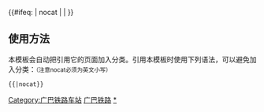 {{鐵道路線|
| 模板名稱 = 广巴铁路
| 名稱 = [[广巴铁路]]
| 代表色 = #0033c9
| Logo = [[File:China Railways.svg|17px]]
| 背景顏色 = #FFFFFF
| 車站列表 = [[广元南站|广元南]] - [[广元东站|广元东]] - [[安家湾站|安家湾]] - [[元坝站|元坝]] - [[白水站|白水]] - [[尚武站|尚武]] - [[嘉川站|嘉川]] - [[旺苍站|旺苍]] - [[黄洋站|黄洋]] - [[普济站|普济]] - [[三江坝站|三江坝]] - [[坑坑店站|坑坑店]] - [[乐坝站|乐坝]] - [[下两站|下两]] - [[巴中站|巴中]]
}}<includeonly>{{#ifeq: {{{1}}} | nocat | <!--空--> | [[Category:广巴铁路车站]] }}</includeonly><noinclude>

==使用方法==
本模板会自动把引用它的页面加入分类。引用本模板时使用下列语法，可以避免加入分类：<small>（注意nocat必须为英文小写）</small>
 <nowiki>{{</nowiki>{{PAGENAME}}<nowiki>|nocat}}</nowiki>
[[Category:中国铁路路线模板|广巴铁路]]
[[Category:广巴铁路车站|*]]
</noinclude>